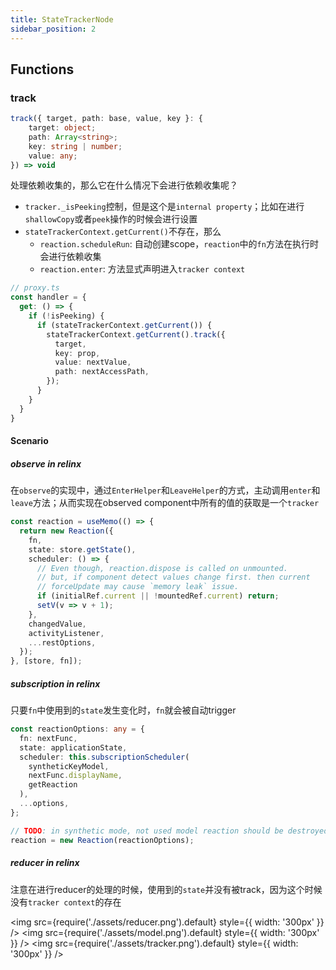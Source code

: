 ```yaml
---
title: StateTrackerNode
sidebar_position: 2
---
```


## Functions

### track

```ts
track({ target, path: base, value, key }: {
    target: object;
    path: Array<string>;
    key: string | number;
    value: any;
}) => void
```

处理依赖收集的，那么它在什么情况下会进行依赖收集呢？

- `tracker._isPeeking`控制，但是这个是`internal property`；比如在进行`shallowCopy`或者`peek`操作的时候会进行设置
- `stateTrackerContext.getCurrent()`不存在，那么
  - `reaction.scheduleRun`: 自动创建scope，`reaction`中的`fn`方法在执行时会进行依赖收集
  - `reaction.enter`: 方法显式声明进入`tracker context`

```ts
// proxy.ts
const handler = {
  get: () => {
    if (!isPeeking) {
      if (stateTrackerContext.getCurrent()) {
        stateTrackerContext.getCurrent().track({
          target,
          key: prop,
          value: nextValue,
          path: nextAccessPath,
        });
      }
    }
  }
}
```

#### Scenario

##### observe in relinx
在`observe`的实现中，通过`EnterHelper`和`LeaveHelper`的方式，主动调用`enter`和`leave`方法；从而实现在observed component中所有的值的获取是一个`tracker`
```ts
const reaction = useMemo(() => {
  return new Reaction({
    fn,
    state: store.getState(),
    scheduler: () => {
      // Even though, reaction.dispose is called on unmounted.
      // but, if component detect values change first. then current
      // forceUpdate may cause `memory leak` issue.
      if (initialRef.current || !mountedRef.current) return;
      setV(v => v + 1);
    },
    changedValue,
    activityListener,
    ...restOptions,
  });
}, [store, fn]);
```

##### subscription in relinx
只要`fn`中使用到的`state`发生变化时，`fn`就会被自动trigger
```ts
const reactionOptions: any = {
  fn: nextFunc,
  state: applicationState,
  scheduler: this.subscriptionScheduler(
    syntheticKeyModel,
    nextFunc.displayName,
    getReaction
  ),
  ...options,
};

// TODO: in synthetic mode, not used model reaction should be destroyed
reaction = new Reaction(reactionOptions);
```

##### reducer in relinx

注意在进行reducer的处理的时候，使用到的`state`并没有被track，因为这个时候没有`tracker context`的存在

<img src={require('./assets/reducer.png').default} style={{ width: '300px' }} />
<img src={require('./assets/model.png').default} style={{ width: '300px' }} />
<img src={require('./assets/tracker.png').default} style={{ width: '300px' }} />